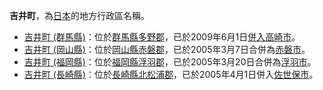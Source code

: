 '''吉井町'''，為[[日本|日本]]的地方行政區名稱。
* [[吉井町_(群馬縣)|吉井町 (群馬縣)]]：位於[[群馬縣|群馬縣]][[多野郡|多野郡]]，已於2009年6月1日[[市町村合併|併入]][[高崎市|高崎市]]。
* [[吉井町_(岡山縣)|吉井町 (岡山縣)]]：位於[[岡山縣|岡山縣]][[赤磐郡|赤磐郡]]，已於2005年3月7日合併為[[赤磐市|赤磐市]]。
* [[吉井町_(福岡縣)|吉井町 (福岡縣)]]：位於[[福岡縣|福岡縣]][[浮羽郡|浮羽郡]]，已於2005年3月20日合併為[[浮羽市|浮羽市]]。
* [[吉井町_(長崎縣)|吉井町 (長崎縣)]]：位於[[長崎縣|長崎縣]][[北松浦郡|北松浦郡]]，已於2005年4月1日併入[[佐世保市|佐世保市]]。

{{disambig|J吉|Cat=三字日本地名消歧義}}